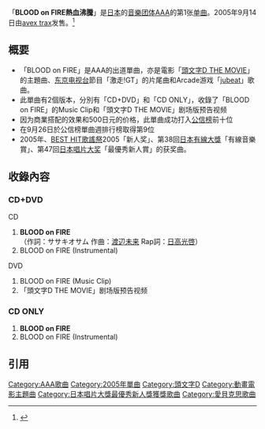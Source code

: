{{Multiple issues|
{{Primarysources|time=2020-01-17T03:43:29+00:00}}
{{Refimprove|time=2020-01-17T03:43:29+00:00}}
{{Notability Unreferenced|time=2020-02-22T08:05:04+00:00}}
{{onesource|time=2020-03-05T05:43:02+00:00}}
}}
{{Infobox Single 
| Name           = BLOOD on FIRE<br/>熱血沸騰
| Cover          = AAA_-_BLOOD_on_FIRE_CD-DVD.jpg 
| Artist         = [[AAA_(團體)|AAA]] 
| Album          = [[ATTACK_(AAA專輯)|ATTACK]]
| A-side         = BLOOD on FIRE
| B-side         = 
| Released       = 2005年9月14日
| Format         = [[單曲|單曲]]
| Recorded       = 2005年<br/>{{JPN}}
| Genre          = [[J-POP|J-POP]]
| Length         = 4分29秒
| Label          = [[愛貝克思|avex trax]] 
| Writer         = 
| Producer       = masato max matuura
| Certification  = 
| Chart position =  *週間最高排名第9位<small>（[[Oricon公信榜|Oricon]]）</small> 
| Last single    = -
| This single    = '''BLOOD on FIRE''' <br /> （2005年）
| Next single    = [[Friday_Party|Friday Party]] <br /> （2005年）
| Misc           = 
}}

「'''BLOOD on FIRE熱血沸騰'''」是[[日本|日本]]的[[音乐团体|音樂团体]][[AAA_(团体)|AAA]]的第1张[[单曲|单曲]]。2005年9月14日由[[avex_trax|avex trax]]发售。<ref>{{cite press release|title=全方位出擊ATTACK ALL AROUND|publisher=愛貝克思官方網站 avex taiwan inc.|date=2008-03-19|url=https://www.avex.com.tw/Artist/artist_disco_songlist.asp?catalogNo=AVJCD10348%2F9|language=zh-tw|accessdate=2015-09-12|quote=BLOOD on FIRE熱血沸騰|archive-date=2016-03-04|archive-url=https://web.archive.org/web/20160304192054/https://www.avex.com.tw/Artist/artist_disco_songlist.asp?catalogNo=AVJCD10348%2F9|dead-url=no}}</ref>

== 概要 ==
* 「BLOOD on FIRE」是AAA的出道單曲，亦是電影「[[頭文字D|頭文字D THE MOVIE]]」的主題曲、[[东京电视台|东京电视台]]節目「激走!GT」的片尾曲和Arcade游戏「[[乐动魔方|jubeat]]」歌曲。
* 此單曲有2個版本，分別有「CD+DVD」和「CD ONLY」，收錄了「BLOOD on FIRE」的Music Clip和「頭文字D THE MOVIE」剧场版预告视频
* 因为商業搭配的效果和500日元的价格，此單曲成功打入[[Oricon公信榜|公信榜]]前十位
*在9月26日於公信榜單曲週排行榜取得第9位
* 2005年、[[BEST_HIT歌謠祭|BEST HIT歌謠祭]]2005「新人奖」、第38回[[日本有線大獎|日本有線大獎]]「有線音樂賞」、第47回[[日本唱片大奖|日本唱片大奖]]「最優秀新人賞」的获奖曲。

== 收錄內容 ==
===CD+DVD===
;CD
#'''BLOOD on FIRE'''<br/>（作詞：ササキオサム 作曲：[[渡辺未来|渡辺未来]] Rap詞：[[日高光啓|日高光啓]]） 
#BLOOD on FIRE (Instrumental)

;DVD
#BLOOD on FIRE (Music Clip)
#「頭文字D THE MOVIE」剧场版预告视频

===CD ONLY===
#'''BLOOD on FIRE'''
#BLOOD on FIRE (Instrumental)

==引用==
{{reflist}}

{{AAA}}
{{日本唱片大獎最優秀新人獎}}

{{DEFAULTSORT:Blood on Fire}}
[[Category:AAA歌曲|Category:AAA歌曲]]
[[Category:2005年單曲|Category:2005年單曲]]
[[Category:頭文字D|Category:頭文字D]]
[[Category:動畫電影主題曲|Category:動畫電影主題曲]]
[[Category:日本唱片大獎最優秀新人獎獲獎歌曲|Category:日本唱片大獎最優秀新人獎獲獎歌曲]]
[[Category:愛貝克思歌曲|Category:愛貝克思歌曲]]